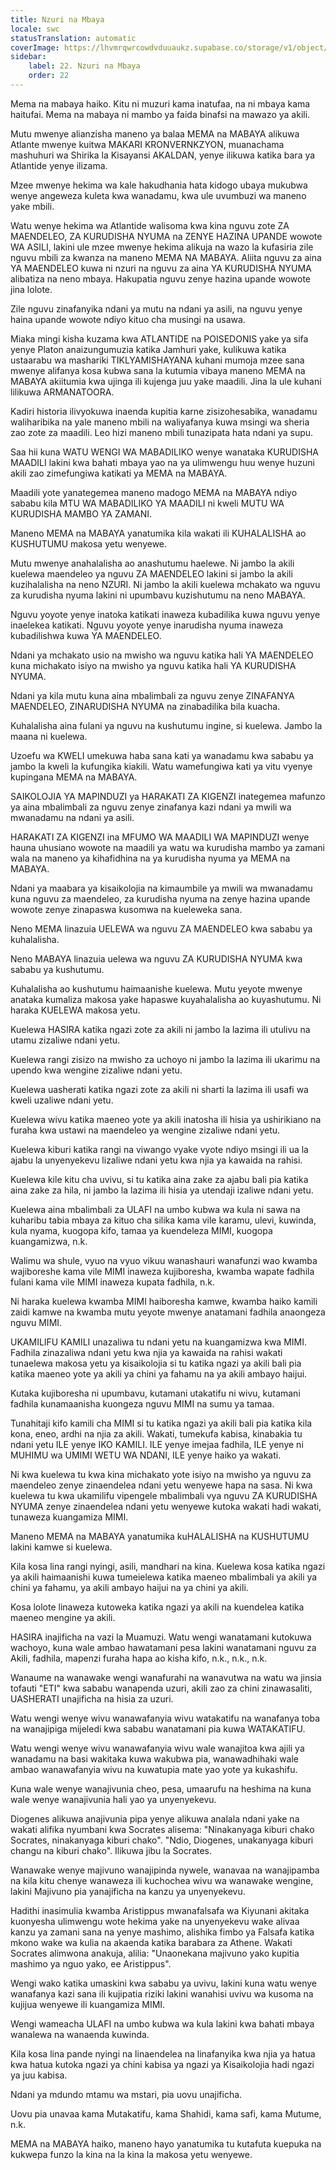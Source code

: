 ```yaml
---
title: Nzuri na Mbaya
locale: swc
statusTranslation: automatic
coverImage: https://lhvmrqwrcowdvduuaukz.supabase.co/storage/v1/object/public/strapi-uploads/small_cover-educacion-fundamental.webp-2d51a7828a2b1309555be27f7e2a61a0.webp
sidebar:
    label: 22. Nzuri na Mbaya
    order: 22
---
```

Mema na mabaya haiko. Kitu ni muzuri kama inatufaa, na ni mbaya kama haitufai. Mema na mabaya ni mambo ya faida binafsi na mawazo ya akili.

Mutu mwenye alianzisha maneno ya balaa MEMA na MABAYA alikuwa Atlante mwenye kuitwa MAKARI KRONVERNKZYON, muanachama mashuhuri wa Shirika la Kisayansi AKALDAN, yenye ilikuwa katika bara ya Atlantide yenye ilizama.

Mzee mwenye hekima wa kale hakudhania hata kidogo ubaya mukubwa wenye angeweza kuleta kwa wanadamu, kwa ule uvumbuzi wa maneno yake mbili.

Watu wenye hekima wa Atlantide walisoma kwa kina nguvu zote ZA MAENDELEO, ZA KURUDISHA NYUMA na ZENYE HAZINA UPANDE wowote WA ASILI, lakini ule mzee mwenye hekima alikuja na wazo la kufasiria zile nguvu mbili za kwanza na maneno MEMA NA MABAYA. Aliita nguvu za aina YA MAENDELEO kuwa ni nzuri na nguvu za aina YA KURUDISHA NYUMA alibatiza na neno mbaya. Hakupatia nguvu zenye hazina upande wowote jina lolote.

Zile nguvu zinafanyika ndani ya mutu na ndani ya asili, na nguvu yenye haina upande wowote ndiyo kituo cha musingi na usawa.

Miaka mingi kisha kuzama kwa ATLANTIDE na POISEDONIS yake ya sifa yenye Platon anaizungumuzia katika Jamhuri yake, kulikuwa katika ustaarabu wa mashariki TIKLYAMISHAYANA kuhani mumoja mzee sana mwenye alifanya kosa kubwa sana la kutumia vibaya maneno MEMA na MABAYA akiitumia kwa ujinga ili kujenga juu yake maadili. Jina la ule kuhani lilikuwa ARMANATOORA.

Kadiri historia ilivyokuwa inaenda kupitia karne zisizohesabika, wanadamu waliharibika na yale maneno mbili na waliyafanya kuwa msingi wa sheria zao zote za maadili. Leo hizi maneno mbili tunazipata hata ndani ya supu.

Saa hii kuna WATU WENGI WA MABADILIKO wenye wanataka KURUDISHA MAADILI lakini kwa bahati mbaya yao na ya ulimwengu huu wenye huzuni akili zao zimefungiwa katikati ya MEMA na MABAYA.

Maadili yote yanategemea maneno madogo MEMA na MABAYA ndiyo sababu kila MTU WA MABADILIKO YA MAADILI ni kweli MUTU WA KURUDISHA MAMBO YA ZAMANI.

Maneno MEMA na MABAYA yanatumika kila wakati ili KUHALALISHA ao KUSHUTUMU makosa yetu wenyewe.

Mutu mwenye anahalalisha ao anashutumu haelewe. Ni jambo la akili kuelewa maendeleo ya nguvu ZA MAENDELEO lakini si jambo la akili kuzihalalisha na neno NZURI. Ni jambo la akili kuelewa mchakato wa nguvu za kurudisha nyuma lakini ni upumbavu kuzishutumu na neno MABAYA.

Nguvu yoyote yenye inatoka katikati inaweza kubadilika kuwa nguvu yenye inaelekea katikati. Nguvu yoyote yenye inarudisha nyuma inaweza kubadilishwa kuwa YA MAENDELEO.

Ndani ya mchakato usio na mwisho wa nguvu katika hali YA MAENDELEO kuna michakato isiyo na mwisho ya nguvu katika hali YA KURUDISHA NYUMA.

Ndani ya kila mutu kuna aina mbalimbali za nguvu zenye ZINAFANYA MAENDELEO, ZINARUDISHA NYUMA na zinabadilika bila kuacha.

Kuhalalisha aina fulani ya nguvu na kushutumu ingine, si kuelewa. Jambo la maana ni kuelewa.

Uzoefu wa KWELI umekuwa haba sana kati ya wanadamu kwa sababu ya jambo la kweli la kufungika kiakili. Watu wamefungiwa kati ya vitu vyenye kupingana MEMA na MABAYA.

SAIKOLOJIA YA MAPINDUZI ya HARAKATI ZA KIGENZI inategemea mafunzo ya aina mbalimbali za nguvu zenye zinafanya kazi ndani ya mwili wa mwanadamu na ndani ya asili.

HARAKATI ZA KIGENZI ina MFUMO WA MAADILI WA MAPINDUZI wenye hauna uhusiano wowote na maadili ya watu wa kurudisha mambo ya zamani wala na maneno ya kihafidhina na ya kurudisha nyuma ya MEMA na MABAYA.

Ndani ya maabara ya kisaikolojia na kimaumbile ya mwili wa mwanadamu kuna nguvu za maendeleo, za kurudisha nyuma na zenye hazina upande wowote zenye zinapaswa kusomwa na kueleweka sana.

Neno MEMA linazuia UELEWA wa nguvu ZA MAENDELEO kwa sababu ya kuhalalisha.

Neno MABAYA linazuia uelewa wa nguvu ZA KURUDISHA NYUMA kwa sababu ya kushutumu.

Kuhalalisha ao kushutumu haimaanishe kuelewa. Mutu yeyote mwenye anataka kumaliza makosa yake hapaswe kuyahalalisha ao kuyashutumu. Ni haraka KUELEWA makosa yetu.

Kuelewa HASIRA katika ngazi zote za akili ni jambo la lazima ili utulivu na utamu zizaliwe ndani yetu.

Kuelewa rangi zisizo na mwisho za uchoyo ni jambo la lazima ili ukarimu na upendo kwa wengine zizaliwe ndani yetu.

Kuelewa uasherati katika ngazi zote za akili ni sharti la lazima ili usafi wa kweli uzaliwe ndani yetu.

Kuelewa wivu katika maeneo yote ya akili inatosha ili hisia ya ushirikiano na furaha kwa ustawi na maendeleo ya wengine zizaliwe ndani yetu.

Kuelewa kiburi katika rangi na viwango vyake vyote ndiyo msingi ili ua la ajabu la unyenyekevu lizaliwe ndani yetu kwa njia ya kawaida na rahisi.

Kuelewa kile kitu cha uvivu, si tu katika aina zake za ajabu bali pia katika aina zake za hila, ni jambo la lazima ili hisia ya utendaji izaliwe ndani yetu.

Kuelewa aina mbalimbali za ULAFI na umbo kubwa wa kula ni sawa na kuharibu tabia mbaya za kituo cha silika kama vile karamu, ulevi, kuwinda, kula nyama, kuogopa kifo, tamaa ya kuendeleza MIMI, kuogopa kuangamizwa, n.k.

Walimu wa shule, vyuo na vyuo vikuu wanashauri wanafunzi wao kwamba wajiboreshe kama vile MIMI inaweza kujiboresha, kwamba wapate fadhila fulani kama vile MIMI inaweza kupata fadhila, n.k.

Ni haraka kuelewa kwamba MIMI haiboresha kamwe, kwamba haiko kamili zaidi kamwe na kwamba mutu yeyote mwenye anatamani fadhila anaongeza nguvu MIMI.

UKAMILIFU KAMILI unazaliwa tu ndani yetu na kuangamizwa kwa MIMI. Fadhila zinazaliwa ndani yetu kwa njia ya kawaida na rahisi wakati tunaelewa makosa yetu ya kisaikolojia si tu katika ngazi ya akili bali pia katika maeneo yote ya akili ya chini ya fahamu na ya akili ambayo haijui.

Kutaka kujiboresha ni upumbavu, kutamani utakatifu ni wivu, kutamani fadhila kunamaanisha kuongeza nguvu MIMI na sumu ya tamaa.

Tunahitaji kifo kamili cha MIMI si tu katika ngazi ya akili bali pia katika kila kona, eneo, ardhi na njia za akili. Wakati, tumekufa kabisa, kinabakia tu ndani yetu ILE yenye IKO KAMILI. ILE yenye imejaa fadhila, ILE yenye ni MUHIMU wa UMIMI WETU WA NDANI, ILE yenye haiko ya wakati.

Ni kwa kuelewa tu kwa kina michakato yote isiyo na mwisho ya nguvu za maendeleo zenye zinaendelea ndani yetu wenyewe hapa na sasa. Ni kwa kuelewa tu kwa ukamilifu vipengele mbalimbali vya nguvu ZA KURUDISHA NYUMA zenye zinaendelea ndani yetu wenyewe kutoka wakati hadi wakati, tunaweza kuangamiza MIMI.

Maneno MEMA na MABAYA yanatumika kuHALALISHA na KUSHUTUMU lakini kamwe si kuelewa.

Kila kosa lina rangi nyingi, asili, mandhari na kina. Kuelewa kosa katika ngazi ya akili haimaanishi kuwa tumeielewa katika maeneo mbalimbali ya akili ya chini ya fahamu, ya akili ambayo haijui na ya chini ya akili.

Kosa lolote linaweza kutoweka katika ngazi ya akili na kuendelea katika maeneo mengine ya akili.

HASIRA inajificha na vazi la Muamuzi. Watu wengi wanatamani kutokuwa wachoyo, kuna wale ambao hawatamani pesa lakini wanatamani nguvu za Akili, fadhila, mapenzi furaha hapa ao kisha kifo, n.k., n.k., n.k.

Wanaume na wanawake wengi wanafurahi na wanavutwa na watu wa jinsia tofauti "ETI" kwa sababu wanapenda uzuri, akili zao za chini zinawasaliti, UASHERATI unajificha na hisia za uzuri.

Watu wengi wenye wivu wanawafanyia wivu watakatifu na wanafanya toba na wanajipiga mijeledi kwa sababu wanatamani pia kuwa WATAKATIFU.

Watu wengi wenye wivu wanawafanyia wivu wale wanajitoa kwa ajili ya wanadamu na basi wakitaka kuwa wakubwa pia, wanawadhihaki wale ambao wanawafanyia wivu na kuwatupia mate yao yote ya kukashifu.

Kuna wale wenye wanajivunia cheo, pesa, umaarufu na heshima na kuna wale wenye wanajivunia hali yao ya unyenyekevu.

Diogenes alikuwa anajivunia pipa yenye alikuwa analala ndani yake na wakati alifika nyumbani kwa Socrates alisema: "Ninakanyaga kiburi chako Socrates, ninakanyaga kiburi chako". "Ndio, Diogenes, unakanyaga kiburi changu na kiburi chako". Ilikuwa jibu la Socrates.

Wanawake wenye majivuno wanajipinda nywele, wanavaa na wanajipamba na kila kitu chenye wanaweza ili kuchochea wivu wa wanawake wengine, lakini Majivuno pia yanajificha na kanzu ya unyenyekevu.

Hadithi inasimulia kwamba Aristippus mwanafalsafa wa Kiyunani akitaka kuonyesha ulimwengu wote hekima yake na unyenyekevu wake alivaa kanzu ya zamani sana na yenye mashimo, alishika fimbo ya Falsafa katika mkono wake wa kulia na akaenda katika barabara za Athene. Wakati Socrates alimwona anakuja, alilia: "Unaonekana majivuno yako kupitia mashimo ya nguo yako, ee Aristippus".

Wengi wako katika umaskini kwa sababu ya uvivu, lakini kuna watu wenye wanafanya kazi sana ili kujipatia riziki lakini wanahisi uvivu wa kusoma na kujijua wenyewe ili kuangamiza MIMI.

Wengi wameacha ULAFI na umbo kubwa wa kula lakini kwa bahati mbaya wanalewa na wanaenda kuwinda.

Kila kosa lina pande nyingi na linaendelea na linafanyika kwa njia ya hatua kwa hatua kutoka ngazi ya chini kabisa ya ngazi ya Kisaikolojia hadi ngazi ya juu kabisa.

Ndani ya mdundo mtamu wa mstari, pia uovu unajificha.

Uovu pia unavaa kama Mutakatifu, kama Shahidi, kama safi, kama Mutume, n.k.

MEMA na MABAYA haiko, maneno hayo yanatumika tu kutafuta kuepuka na kukwepa funzo la kina na la kina la makosa yetu wenyewe.

